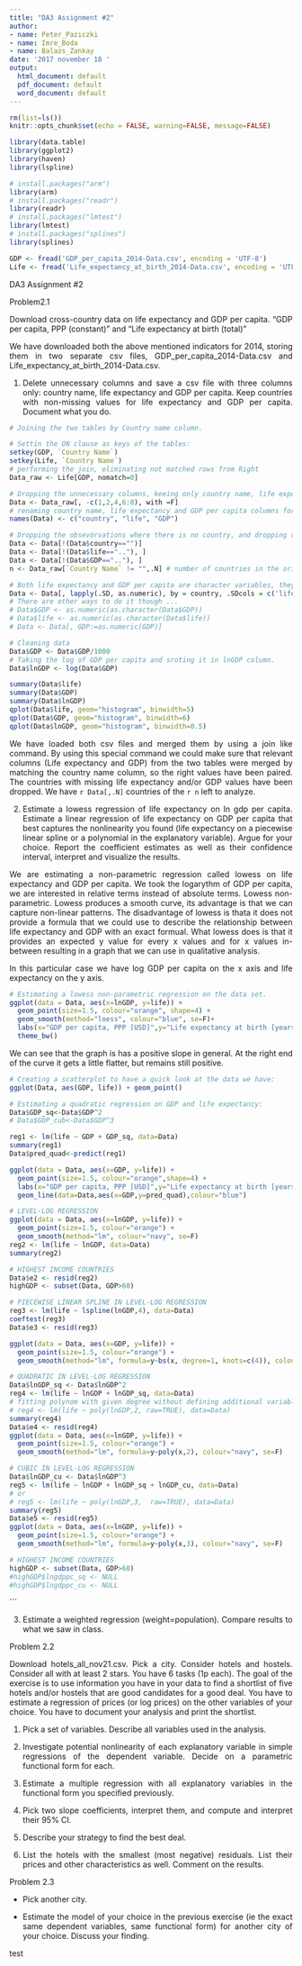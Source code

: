 ```yaml
---
title: "DA3 Assignment #2"
author:
- name: Peter_Paziczki
- name: Imre_Boda
- name: Balazs_Zankay
date: '2017 november 18 '
output:
  html_document: default
  pdf_document: default
  word_document: default
---
```


<style>
body {
text-align: justify}
</style>

```r
rm(list=ls())
knitr::opts_chunk$set(echo = FALSE, warning=FALSE, message=FALSE)

```

```r
library(data.table)
library(ggplot2)
library(haven)
library(lspline)

# install.packages("arm")
library(arm)
# install.packages("readr")
library(readr)
# install.packages("lmtest")
library(lmtest)
# install.packages("splines")
library(splines)

GDP <- fread('GDP_per_capita_2014-Data.csv', encoding = 'UTF-8')
Life <- fread('Life_expectancy_at_birth_2014-Data.csv', encoding = 'UTF-8')
```

DA3 Assignment #2

Problem2.1

Download cross-country data on life expectancy and GDP per capita. 
“GDP per capita, PPP (constant)” and “Life expectancy at birth (total)”

We have downloaded both the above mentioned indicators for 2014, storing them in two separate csv files, GDP_per_capita_2014-Data.csv and Life_expectancy_at_birth_2014-Data.csv.

1. Delete unnecessary columns and save a csv file with three columns only: country name, life expectancy and GDP per capita. Keep countries with non-missing values for life expectancy and GDP per capita. Document what you do.

```r
# Joining the two tables by Country name column.

# Settin the ON clause as keys of the tables:
setkey(GDP, `Country Name`)
setkey(Life, `Country Name`)
# performing the join, eliminating not matched rows from Right
Data_raw <- Life[GDP, nomatch=0]

# Dropping the unnecessary columns, keeing only country name, life expectancy and GDP per capita columns
Data <- Data_raw[, -c(1,2,4,6:8), with =F]
# renaming country name, life expectancy and GDP per capita columns for easier usage
names(Data) <- c("country", "life", "GDP")

# Dropping the obsevórvations where there is no country, and dropping countries where life expectancy and/or GPD are missing
Data <- Data[!(Data$country=="")]
Data <- Data[!(Data$life==".."), ]
Data <- Data[!(Data$GDP==".."), ]
n <- Data_raw[`Country Name` != "",.N] # number of countries in the original data set

# Both life expectancy and GDP per capita are character variables, they need to be converted into numeric variables.
Data <- Data[, lapply(.SD, as.numeric), by = country, .SDcols = c('life', 'GDP')]
# There are other ways to do it though ...
# Data$GDP <- as.numeric(as.character(Data$GDP))
# Data$life <- as.numeric(as.character(Data$life))
# Data <- Data[, GDP:=as.numeric(GDP)]

# Cleaning data
Data$GDP <- Data$GDP/1000
# Taking the log of GDP per capita and sroting it in lnGDP column.
Data$lnGDP <- log(Data$GDP)

summary(Data$life)
summary(Data$GDP)
summary(Data$lnGDP)
qplot(Data$life, geom="histogram", binwidth=5)
qplot(Data$GDP, geom="histogram", binwidth=6)
qplot(Data$lnGDP, geom="histogram", binwidth=0.5)

```

We have loaded both csv files and merged them by using a join like command. By using this special command we could make sure that relevant columns (Life expectancy and GDP) from the two tables were merged by matching the country name column, so the right values have been paired. The countries with missing life expectancy and/or GDP values have been dropped. We have `r Data[,.N]` countries of the `r n` left to analyze.

2. Estimate a lowess regression of life expectancy on ln gdp per capita. Estimate a linear regression of life expectancy on GDP per capita that best captures the nonlinearity you found (life expectancy on a piecewise linear spline or a polynomial in the explanatory variable). Argue for your choice. Report the coefficient estimates as well as their confidence interval, interpret and visualize the results.

We are estimating a non-parametric regression called lowess on life expectancy and GDP per capita. We took the logarythm of GDP per capita, we are interested in relative terms instead of absolute terms. Lowess non-parametric. Lowess produces a smooth curve, its advantage is that we can capture non-linear patterns. The disadvantage of lowess is thata it does not provide a formula that we could use to describe the relationship between life expectancy and GDP with an exact formual. What lowess does is that it provides an expected y value for every x values and for x values in-between resulting in a graph that we can use in qualitative analysis.

In this particular case we have log GDP per capita on the x axis and life expectancy on the y axis.

```r
# Estimating a lowess non-parametric regression on the data set.
ggplot(data = Data, aes(x=lnGDP, y=life)) +
  geom_point(size=1.5, colour="orange", shape=4) +
  geom_smooth(method="loess", colour="blue", se=F)+
  labs(x="GDP per capita, PPP [USD]",y="Life expectancy at birth [years]")+
  theme_bw()
```

We can see that the graph is has a positive slope in general. At the right end of the curve it gets a little flatter, but remains still positive.

```r
# Creating a scatterplot to have a quick look at the data we have:
ggplot(Data, aes(GDP, life)) + geom_point()

# Estimating a quadratic regression on GDP and life expectancy:
Data$GDP_sq<-Data$GDP^2
# Data$GDP_cub<-Data$GDP^3

reg1 <- lm(life ~ GDP + GDP_sq, data=Data)
summary(reg1)
Data$pred_quad<-predict(reg1)

ggplot(data = Data, aes(x=GDP, y=life)) +
  geom_point(size=1.5, colour="orange",shape=4) +
  labs(x="GDP per capita, PPP [USD]",y="Life expectancy at birth [years]")+
  geom_line(data=Data,aes(x=GDP,y=pred_quad),colour="blue")

# LEVEL-LOG REGRESSION
ggplot(data = Data, aes(x=lnGDP, y=life)) +
  geom_point(size=1.5, colour="orange") +
  geom_smooth(method="lm", colour="navy", se=F) 
reg2 <- lm(life ~ lnGDP, data=Data)
summary(reg2)

# HIGHEST INCOME COUNTRIES
Data$e2 <- resid(reg2)
highGDP <- subset(Data, GDP>60)

# PIECEWISE LINEAR SPLINE IN LEVEL-LOG REGRESSION
reg3 <- lm(life ~ lspline(lnGDP,4), data=Data)
coeftest(reg3)
Data$e3 <- resid(reg3)

ggplot(data = Data, aes(x=GDP, y=life)) +
  geom_point(size=1.5, colour="orange") +
  geom_smooth(method="lm", formula=y~bs(x, degree=1, knots=c(4)), colour="navy", se=F) 

# QUADRATIC IN LEVEL-LOG REGRESSION
Data$lnGDP_sq <- Data$lnGDP^2
reg4 <- lm(life ~ lnGDP + lnGDP_sq, data=Data)
# fitting polynom with given degree without defining additional variables. USE 'raw=TRUE' not to use orthogonal polynomial
# reg4 <- lm(life ~ poly(lnGDP,2, raw=TRUE), data=Data)
summary(reg4)
Data$e4 <- resid(reg4)
ggplot(data = Data, aes(x=lnGDP, y=life)) +
  geom_point(size=1.5, colour="orange") +
  geom_smooth(method="lm", formula=y~poly(x,2), colour="navy", se=F) 

# CUBIC IN LEVEL-LOG REGRESSION
Data$lnGDP_cu <- Data$lnGDP^3
reg5 <- lm(life ~ lnGDP + lnGDP_sq + lnGDP_cu, data=Data)
# or
# reg5 <- lm(life ~ poly(lnGDP,3,  raw=TRUE), data=Data)
summary(reg5)
Data$e5 <- resid(reg5)
ggplot(data = Data, aes(x=lnGDP, y=life)) +
  geom_point(size=1.5, colour="orange") +
  geom_smooth(method="lm", formula=y~poly(x,3), colour="navy", se=F) 

# HIGHEST INCOME COUNTRIES
highGDP <- subset(Data, GDP>60)
#highGDP$lngdppc_sq <- NULL
#highGDP$lngdppc_cu <- NULL

```
```

3. Estimate a weighted regression (weight=population). Compare results to what we saw in class. 

Problem 2.2

Download hotels_all_nov21.csv. Pick a city. Consider hotels and hostels. Consider all with at least 2 stars. You have 6 tasks (1p each). 
The goal of the exercise is to use information you have in your data to find a shortlist of five hotels and/or hostels that are good candidates for a good deal. You have to estimate a regression of prices (or log prices) on the other variables of your choice. You have to document your analysis and print the shortlist. 

1. Pick a set of variables. Describe all variables used in the analysis.

2. Investigate potential nonlinearity of each explanatory variable in simple regressions of the dependent variable. Decide on a parametric functional form for each.

3. Estimate a multiple regression with all explanatory variables in the functional form you specified previously.  

4. Pick two slope coefficients, interpret them, and compute and interpret their 95% CI. 

5. Describe your strategy to find the best deal. 

6. List the hotels with the smallest (most negative) residuals. List their prices and other characteristics as well. Comment on the results. 

Problem 2.3

- Pick another city.

- Estimate the model of your choice in the previous exercise (ie the exact same dependent variables, same functional form) for another city of your choice. Discuss your finding.

test
